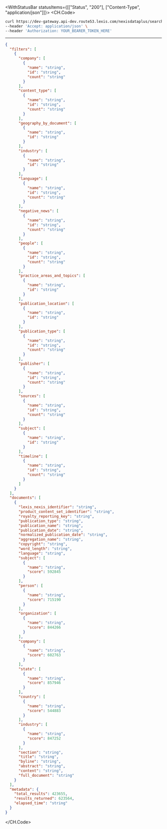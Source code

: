 

<WithStatusBar statusItems={[["Status", "200"], ["Content-Type", "application/json"]]}>
  <CH.Code>
  ```bash Example Request
  curl https://dev-gateway.api-dev.route53.lexis.com/nexisdataplus/search?external_client_id=string&filters=string&include_filters=false&include_full_document=false&limit=548814&query=string \
--header 'Accept: application/json' \
--header 'Authorization: YOUR_BEARER_TOKEN_HERE'
  ```
  ---

  ```json Example Response
  {
    "filters": [
      {
        "company": [
          {
            "name": "string",
            "id": "string",
            "count": "string"
          }
        ],
        "content_type": [
          {
            "name": "string",
            "id": "string",
            "count": "string"
          }
        ],
        "geography_by_document": [
          {
            "name": "string",
            "id": "string"
          }
        ],
        "industry": [
          {
            "name": "string",
            "id": "string"
          }
        ],
        "language": [
          {
            "name": "string",
            "id": "string",
            "count": "string"
          }
        ],
        "negative_news": [
          {
            "name": "string",
            "id": "string",
            "count": "string"
          }
        ],
        "people": [
          {
            "name": "string",
            "id": "string",
            "count": "string"
          }
        ],
        "practice_areas_and_topics": [
          {
            "name": "string",
            "id": "string"
          }
        ],
        "publication_location": [
          {
            "name": "string",
            "id": "string"
          }
        ],
        "publication_type": [
          {
            "name": "string",
            "id": "string",
            "count": "string"
          }
        ],
        "publisher": [
          {
            "name": "string",
            "id": "string",
            "count": "string"
          }
        ],
        "sources": [
          {
            "name": "string",
            "id": "string",
            "count": "string"
          }
        ],
        "subject": [
          {
            "name": "string",
            "id": "string"
          }
        ],
        "timeline": [
          {
            "name": "string",
            "id": "string",
            "count": "string"
          }
        ]
      }
    ],
    "documents": [
      {
        "lexis_nexis_identifier": "string",
        "product_content_set_identifier": "string",
        "royalty_reporting_key": "string",
        "publication_type": "string",
        "publication_name": "string",
        "publication_date": "string",
        "normalized_publication_date": "string",
        "aggregation_name": "string",
        "copyright": "string",
        "word_length": "string",
        "language": "string",
        "subject": [
          {
            "name": "string",
            "score": 592845
          }
        ],
        "person": [
          {
            "name": "string",
            "score": 715190
          }
        ],
        "organization": [
          {
            "name": "string",
            "score": 844266
          }
        ],
        "company": [
          {
            "name": "string",
            "score": 602763
          }
        ],
        "state": [
          {
            "name": "string",
            "score": 857946
          }
        ],
        "country": [
          {
            "name": "string",
            "score": 544883
          }
        ],
        "industry": [
          {
            "name": "string",
            "score": 847252
          }
        ],
        "section": "string",
        "title": "string",
        "byline": "string",
        "abstract": "string",
        "content": "string",
        "full_document": "string"
      }
    ],
    "metadata": {
      "total_results": 423655,
      "results_returned": 623564,
      "elapsed_time": "string"
    }
  }
  ```
  </CH.Code>
</WithStatusBar>
